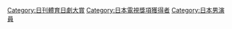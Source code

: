 [[Category:日刊體育日劇大賞|Category:日刊體育日劇大賞]]
[[Category:日本電視獎項獲得者|Category:日本電視獎項獲得者]]
[[Category:日本男演員|Category:日本男演員]]